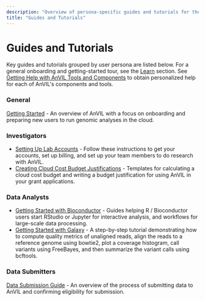 ```yaml
---
description: "Overview of persona-specific guides and tutorials for the AnVIL platform."
title: "Guides and Tutorials"
---
```


# Guides and Tutorials

Key guides and tutorials grouped by user persona are listed below. For a general onboarding and getting-started tour, see the [Learn](/learn) section. See [Getting Help with AnVIL Tools and Components](/help) to obtain personalized help for each of AnVIL's components and tools.

### General

[Getting Started](/learn#getting-started) - An overview of AnVIL with a focus on onboarding and preparing new users to run genomic analyses in the cloud.

### Investigators

- [Setting Up Lab Accounts](/learn/getting-started/setting-up-lab-accounts) - Follow these instructions to get your accounts, set up billing, and set up your team members to do research with AnVIL.
- [Creating Cloud Cost Budget Justifications](/learn/cloud-costs/budget-templates) - Templates for calculating a cloud cost budget and writing a budget justification for using AnVIL in your grant applications.

### Data Analysts

- [Getting Started with Bioconductor](/learn/interactive-analysis/getting-started-with-bioconductor) - Guides helping R / Bioconductor users start RStudio or Jupyter for interactive analysis, and workflows for large-scale data processing.
- [Getting Started with Galaxy](/learn/interactive-analysis/getting-started-with-galaxy) - A step-by-step tutorial demonstrating how to compute quality metrics of unaligned reads, align the reads to a reference genome using bowtie2, plot a coverage histogram, call variants using FreeBayes, and then summarize the variant calls using bcftools.

### Data Submitters

[Data Submission Guide](/learn/data-submitters/submission-guide/data-submitters-overview) - An overview of the process of submitting data to AnVIL and confirming eligibility for submission.
